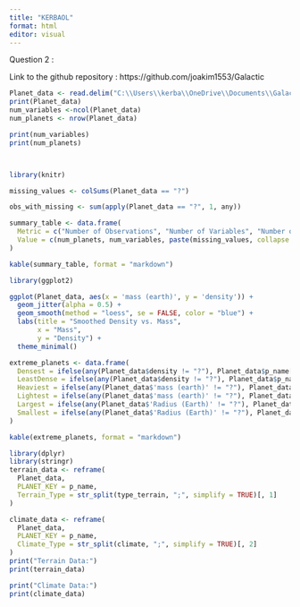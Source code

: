 ```yaml
---
title: "KERBAOL"
format: html
editor: visual
---
```


Question 2 :

Link to the github repository : https://github.com/joakim1553/Galactic

```r
Planet_data <- read.delim("C:\\Users\\kerba\\OneDrive\\Documents\\Galactic\\data\\Planet+data.csv", sep=':')
print(Planet_data)
num_variables <-ncol(Planet_data)
num_planets <- nrow(Planet_data)

print(num_variables)
print(num_planets)




```

```r
library(knitr)

missing_values <- colSums(Planet_data == "?")

obs_with_missing <- sum(apply(Planet_data == "?", 1, any))

summary_table <- data.frame(
  Metric = c("Number of Observations", "Number of Variables", "Number of Missing Values (per variable)", "Number of Observations with at Least One Missing Value"),
  Value = c(num_planets, num_variables, paste(missing_values, collapse = ", "), obs_with_missing)
)

kable(summary_table, format = "markdown")

```

```r
library(ggplot2)

ggplot(Planet_data, aes(x = 'mass (earth)', y = 'density')) +
  geom_jitter(alpha = 0.5) +  
  geom_smooth(method = "loess", se = FALSE, color = "blue") +  
  labs(title = "Smoothed Density vs. Mass",
       x = "Mass",
       y = "Density") +
  theme_minimal()
```

```r
extreme_planets <- data.frame(
  Densest = ifelse(any(Planet_data$density != "?"), Planet_data$p_name[which.max(Planet_data$density)], NA),
  LeastDense = ifelse(any(Planet_data$density != "?"), Planet_data$p_name[which.min(Planet_data$density)], NA),
  Heaviest = ifelse(any(Planet_data$'mass (earth)' != "?"), Planet_data$p_name[which.max(Planet_data$'mass (earth)')], NA),
  Lightest = ifelse(any(Planet_data$'mass (earth)' != "?"), Planet_data$p_name[which.min(Planet_data$'mass (earth)')], NA),
  Largest = ifelse(any(Planet_data$'Radius (Earth)' != "?"), Planet_data$p_name[which.max(Planet_data$'Radius (Earth)')], NA),
  Smallest = ifelse(any(Planet_data$'Radius (Earth)' != "?"), Planet_data$p_name[which.min(Planet_data$'Radius (Earth)')], NA)
)

kable(extreme_planets, format = "markdown")
```

```r
library(dplyr)
library(stringr)
terrain_data <- reframe(
  Planet_data,
  PLANET_KEY = p_name,
  Terrain_Type = str_split(type_terrain, ";", simplify = TRUE)[, 1]
)

climate_data <- reframe(
  Planet_data,
  PLANET_KEY = p_name,
  Climate_Type = str_split(climate, ";", simplify = TRUE)[, 2]
)
print("Terrain Data:")
print(terrain_data)

print("Climate Data:")
print(climate_data)

```
